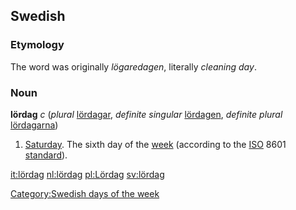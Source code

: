 ==Swedish==
===Etymology===
The word was originally ''lögaredagen'', literally ''cleaning day''. 

===Noun===
'''lördag''' ''c'' (''plural'' [[lördagar]], ''definite singular'' [[lördagen]], ''definite plural'' [[lördagarna]])

# [[Saturday]]. The sixth day of the [[week]] (according to the [[ISO]] 8601 [[standard]]).

[[Category:Swedish days of the week]]

[[it:lördag]]
[[nl:lördag]]
[[pl:Lördag]]
[[sv:lördag]]